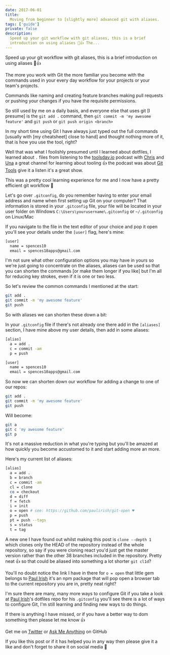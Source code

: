 ```yaml
---
date: 2017-06-01
title:
  Moving from beginner to [slightly more] advanced git with aliases.
tags: ['guide']
private: false
description:
  Speed up your git workflow with git aliases, this is a brief
  introduction on using aliases 🚀👍 The...
---
```


Speed up your git workflow with git aliases, this is a brief
introduction on using aliases 🚀👍

The more you work with Git the more familiar you become with the
commands used in your every day workflow for your projects or your
team's projects.

Commands like naming and creating feature branches making pull
requests or pushing your changes if you have the requisite
permissions.

So still used by me on a daily basis, and everyone else that uses git
[I presume] is the `git add .` command, then
`git commit -m 'my awesome feature'` and `git push` or
`git push origin <branch>`

In my short time using Git I have always just typed out the full
commands [usually with [my cheatsheet] close to hand] and thought
nothing more of it, that is how you use the tool, right?

Well that was what I foolishly presumed until I learned about
dotfiles, I learned about `.` files from listening to the
[toolsday.io][toolsday] podcast with [Chris][chris] and [Una][una] a
great channel for learning about tooling 👍 the podcast was about [Git
Tools][git-tools] give it a listen it's a great show.

This was a pretty cool learning experience for me and I now have a
pretty efficient git workflow 🚀

Let's go over `.gitconfig`, do you remember having to enter your email
address and name when first setting up Git on your computer? That
information is stored in your `.gitconfig` file, your file will be
located in your user folder on Windows
`C:\Users\yourusername\.gitconfig` or `~/.gitconfig` on Linux/Mac

If you navigate to the file in the text editor of your choice and pop
it open you'll see your details under the `[user]` flag, here's mine:

```bash
[user]
  name = spences10
  email = spences10apps@gmail.com
```

I'm not sure what other configuration options you may have in yours so
we're just going to concentrate on the aliases, aliases can be used so
that you can shorten the commands [or make them longer if you like]
but I'm all for reducing key strokes, even if it is one or two less.

So let's review the common commands I mentioned at the start:

```bash
git add .
git commit -m 'my awesome feature'
git push
```

So with aliases we can shorten these down a bit:

In your `.gitconfig` file if there's not already one there add in the
`[aliases]` section, I have mine above my user details, then add in
some aliases:

```bash
[alias]
  a = add .
  c = commit -am
  p = push

[user]
  name = spences10
  email = spences10apps@gmail.com
```

So now we can shorten down our workflow for adding a change to one of
our repos:

```bash
git add .
git commit -m 'my awesome feature'
git push
```

Will become:

```bash
git a
git c 'my awesome feature'
git p
```

It's not a massive reduction in what you're typing but you'll be
amazed at how quickly you become accustomed to it and start adding
more an more.

Here's my current list of aliases:

```bash
[alias]
  a = add .
  b = branch
  c = commit -am
  cl = clone
  co = checkout
  d = diff
  f = fetch
  i = init
  o = open # see: https://github.com/paulirish/git-open ♥
  p = push
  pt = push --tags
  s = status
  t = tag
```

A new one I have found out whilst making this post is
`clone --depth 1` which clones only the HEAD of the repository instead
of the whole repository, so say if you were cloning react you'd just
get the master version rather than the other 38 branches included in
the repository. Pretty neat 👍 so that could be aliased into something
a lot shorter `git cl1d`?

You'll no doubt notice the link I have in there for `o = open` that
little gem belongs to [Paul Irish][pi] it's an npm package that will
pop open a browser tab to the current repository you are in, pretty
neat right?

I'm sure there are many, many more ways to configure Git if you take a
look at [Paul Irish][pidf]'s dotfiles repo for his `.gitconfig` you'll
see there is a lot of ways to configure Git, I'm still learning and
finding new ways to do things.

If there is anything I have missed, or if you have a better way to dom
something then please let me know 👍

Get me on [Twitter][sdt] or [Ask Me Anything][ama] on GitHub

If you like this post or if it has helped you in any way then please
give it a like and don't forget to share it on social media 🙌

[git-cheatsheet]: https://cheatsheets.xyz/git/
[toolsday]: http://www.toolsday.io/
[chris]: http://twitter.com/chrisdhanaraj
[una]: http://twitter.com/una
[git-tools]: http://www.toolsday.io/episodes/git.html
[pi]: https://github.com/paulirish
[pidf]: https://github.com/paulirish/dotfiles/blob/master/.gitconfig
[sdt]: https://twitter.com/spences10
[ama]: https://github.com/spences10/ama
